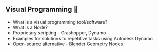 ## Visual Programming 🍝

- What is a visual programming tool/software?
- What is a Node?
- Proprietary scripting - Grashopper, Dynamo
- Examples for solutions to repetitive tasks using Autodesk Dynamo
- Open-source alternative - Blender Geometry Nodes

